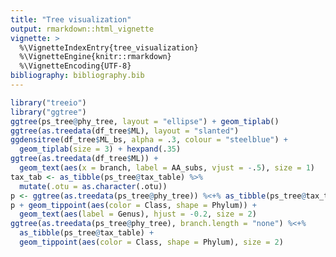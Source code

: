 ```yaml
---
title: "Tree visualization"
output: rmarkdown::html_vignette
vignette: >
  %\VignetteIndexEntry{tree_visualization}
  %\VignetteEngine{knitr::rmarkdown}
  %\VignetteEncoding{UTF-8}
bibliography: bibliography.bib
---
```


```r
library("treeio")
library("ggtree")
ggtree(ps_tree@phy_tree, layout = "ellipse") + geom_tiplab()
ggtree(as.treedata(df_tree$ML), layout = "slanted")
ggdensitree(df_tree$ML_bs, alpha = .3, colour = "steelblue") +
  geom_tiplab(size = 3) + hexpand(.35)
ggtree(as.treedata(df_tree$ML)) +
  geom_text(aes(x = branch, label = AA_subs, vjust = -.5), size = 1)
tax_tab <- as_tibble(ps_tree@tax_table) %>%
  mutate(.otu = as.character(.otu))
p <- ggtree(as.treedata(ps_tree@phy_tree)) %<+% as_tibble(ps_tree@tax_table)
p + geom_tippoint(aes(color = Class, shape = Phylum)) +
  geom_text(aes(label = Genus), hjust = -0.2, size = 2)
ggtree(as.treedata(ps_tree@phy_tree), branch.length = "none") %<+%
  as_tibble(ps_tree@tax_table) +
  geom_tippoint(aes(color = Class, shape = Phylum), size = 2)
```